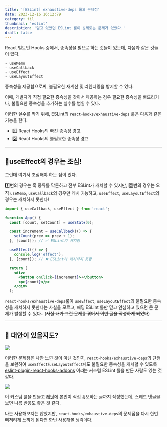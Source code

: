 ```yaml
---
title: '[ESLint] exhaustive-deps 룰의 문제점'
date: 2023-12-16 16:12:79
category: til
thumbnail: 'eslint'
description: '믿고 있었던 ESLint 룰이 실제로는 문제가 있었다.'
draft: false
---
```



React 빌트인 Hooks 중에서, 종속성을 필요로 하는 것들이 있는데, 다음과 같은 것들이 있다.

```
- useMemo
- useCallback
- useEffect
- useLayoutEffect
```

종속성을 제공함으로써, 불필요한 재계산 및 리렌더링을 방지할 수 있다.

이때, 개발자가 직접 필요한 종속성을 찾아서 제공하는 경우 필요한 종속성을 빠뜨리거나, 불필요한 종속성을 추가하는 실수를 범할 수 있다.


이러한 실수를 막기 위해, ESLint의 `react-hooks/exhaustive-deps` 룰은 다음과 같은 기능을 한다.
* 1️⃣ React Hooks의 빠진 종속성 경고
* 2️⃣ React Hooks의 불필요한 종속성 경고

---

## 🚨useEffect의 경우는 조심!

그런데 여기서 조심해야 하는 점이 있다.

1️⃣번의 경우는 훅 종류를 막론하고 전부 ESLint가 캐치할 수 있지만, 2️⃣번의 경우는 오직 `useMemo`, `useCallback`의 경우만 캐치 가능하고, `useEffect`, `useLayoutEffect`의 경우는 캐치하지 못한다!

```jsx
import { useCallback, useEffect } from 'react';

function App() {
  const [count, setCount] = useState(0);

  const increment = useCallback(() => {
    setCount(prev => prev + 1);
  }, [count]); // ✅ ESLint가 캐치함

  useEffect(() => {
    console.log('effect');
  }, [count]); // ❌ ESLint가 캐치하지 못함

  return (
    <div>
      <button onClick={increment}>+</button>
      <p>{count}</p>
    </div>
  );
```

`react-hooks/exhaustive-deps`룰이 `useEffect`, `useLayoutEffect`의 불필요한 종속성을 캐치하지 못한다는 사실을 모르고, 해당 ESLint 룰만 믿고 안심하고 있으면 큰 문제가 발생할 수 있다.. (~~사실 내가 그런 문제를 겪어서 이번 글을 작성하게 되었다~~)

---
## 🤨 대안이 있을지도?

![](https://i.imgur.com/xFBCJ9j.png)

이러한 문제점은 나만 느낀 것이 아닌 것인지, `react-hooks/exhaustive-deps`의 단점을 보완하여 `useEffect`/`useLayoutEffect`에도 불필요한 종속성을 캐치할 수 있도록 [eslint-plugin-react-hooks-addons](https://github.com/szhsin/eslint-plugin-react-hooks-addons) 이라는 커스텀 ESLint 룰을 만든 사람도 있는 것 같다.


![](https://i.imgur.com/Cenpu2B.png)

이 커스텀 룰을 만들고 [레딧](https://www.reddit.com/r/reactjs/comments/rfdfrk/eslint_rule_to_check_unused_dependencies_in_react/)에 본인이 직접 홍보하는 글까지 작성했는데, 스레드 댓글을 보면 나름 반응도 좋은 것 같다.

나는 사용해보지는 않았지만, `react-hooks/exhaustive-deps`의 문제점을 다시 한번 뼈저리게 느끼게 된다면 한번 사용해볼 생각이다.

